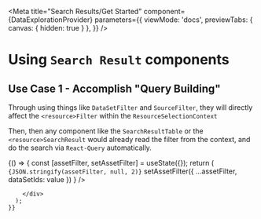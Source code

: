 
<Meta
  title="Search Results/Get Started"
  component={DataExplorationProvider}
  parameters={{
    viewMode: 'docs',
    previewTabs: { canvas: { hidden: true } },
  }}
/>

# Using `Search Result` components

## Use Case 1 - Accomplish "Query Building"

Through using things like `DataSetFilter` and `SourceFilter`, they will directly affect the `<resource>Filter` within the `ResourceSelectionContext`

Then, then any component like the `SearchResultTable` or the `<resource>SearchResult` would already read the filter from the context, and do the search via `React-Query` automatically.

<Canvas>
  <Story name="QueryBuilder">
    {() => {
      const [assetFilter, setAssetFilter] = useState({});
      return (
        <div style={{ height: 400 }}>
          <code>{JSON.stringify(assetFilter, null, 2)}</code>
          <DataSetFilter
            resourceType="asset"
            value={assetFilter.dataSetIds}
            setValue={(value) =>
              setAssetFilter({ ...assetFilter, dataSetIds: value })
            }
          />

        </div>
      );
    }}

  </Story>
</Canvas>
